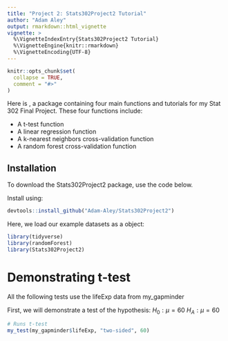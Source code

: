 ```yaml
---
title: "Project 2: Stats302Project2 Tutorial"
author: "Adam Aley" 
output: rmarkdown::html_vignette
vignette: >
  %\VignetteIndexEntry{Stats302Project2 Tutorial}
  %\VignetteEngine{knitr::rmarkdown}
  %\VignetteEncoding{UTF-8}
---
```


```r
knitr::opts_chunk$set(
  collapse = TRUE,
  comment = "#>"
)
```

Here is \texttt{Stats302Project2}, a package containing four main functions and tutorials for my Stat 302 Final Project. These four functions include:

- A t-test function
- A linear regression function
- A k-nearest neighbors cross-validation function
- A random forest cross-validation function

## Installation

To download the Stats302Project2 package, use the code below.

Install \texttt{Stats302Project2} using:

```r
devtools::install_github("Adam-Aley/Stats302Project2")
```

Here, we load our example datasets as a \texttt{gapminder} object:
```r
library(tidyverse)
library(randomForest)
library(Stats302Project2)
```

# Demonstrating t-test

All the following tests use the lifeExp data from my_gapminder

First, we will demonstrate a test of the hypothesis:
$H_0 : \mu = 60$
$H_A : \mu = 60$
```r
# Runs t-test
my_test(my_gapminder$lifeExp, "two-sided", 60)
```

